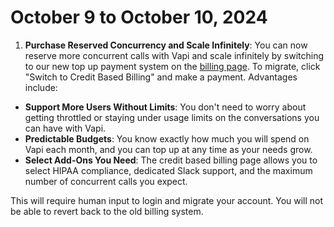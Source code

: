 # October 9 to October 10, 2024

1. **Purchase Reserved Concurrency and Scale Infinitely**: You can now reserve more concurrent calls with Vapi and scale infinitely by switching to our new top up payment system on the [billing page](https://dashboard.vapi.ai/org/billing). To migrate, click "Switch to Credit Based Billing" and make a payment. Advantages include:

  - **Support More Users Without Limits**: You don't need to worry about getting throttled or staying under usage limits on the conversations you can have with Vapi.
  - **Predictable Budgets**: You know exactly how much you will spend on Vapi each month, and you can top up at any time as your needs grow.
  - **Select Add-Ons You Need**: The credit based billing page allows you to select HIPAA compliance, dedicated Slack support, and the maximum number of concurrent calls you expect.

<Warning>This will require human input to login and migrate your account. You will not be able to revert back to the old billing system.</Warning>